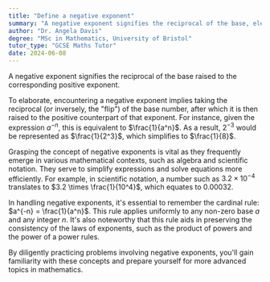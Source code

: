 ```yaml
---
title: "Define a negative exponent"
summary: "A negative exponent signifies the reciprocal of the base, elevated to the matching positive exponent."
author: "Dr. Angela Davis"
degree: "MSc in Mathematics, University of Bristol"
tutor_type: "GCSE Maths Tutor"
date: 2024-06-08
---
```


A negative exponent signifies the reciprocal of the base raised to the corresponding positive exponent.

To elaborate, encountering a negative exponent implies taking the reciprocal (or inversely, the "flip") of the base number, after which it is then raised to the positive counterpart of that exponent. For instance, given the expression $a^{-n}$, this is equivalent to $\frac{1}{a^n}$. As a result, $2^{-3}$ would be represented as $\frac{1}{2^3}$, which simplifies to $\frac{1}{8}$.

Grasping the concept of negative exponents is vital as they frequently emerge in various mathematical contexts, such as algebra and scientific notation. They serve to simplify expressions and solve equations more efficiently. For example, in scientific notation, a number such as $3.2 \times 10^{-4}$ translates to $3.2 \times \frac{1}{10^4}$, which equates to $0.00032$.

In handling negative exponents, it's essential to remember the cardinal rule: $a^{-n} = \frac{1}{a^n}$. This rule applies uniformly to any non-zero base $a$ and any integer $n$. It's also noteworthy that this rule aids in preserving the consistency of the laws of exponents, such as the product of powers and the power of a power rules.

By diligently practicing problems involving negative exponents, you'll gain familiarity with these concepts and prepare yourself for more advanced topics in mathematics.
    
